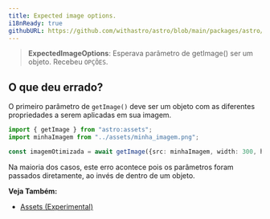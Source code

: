 ```yaml
---
title: Expected image options.
i18nReady: true
githubURL: https://github.com/withastro/astro/blob/main/packages/astro/src/core/errors/errors-data.ts
---
```


> **ExpectedImageOptions**: Esperava parâmetro de getImage() ser um objeto. Recebeu `OPÇÕES`.

## O que deu errado?

O primeiro parâmetro de `getImage()` deve ser um objeto com as diferentes propriedades a serem aplicadas em sua imagem.

```ts
import { getImage } from "astro:assets";
import minhaImagem from "../assets/minha_imagem.png";

const imagemOtimizada = await getImage({src: minhaImagem, width: 300, height: 300});
```

Na maioria dos casos, este erro acontece pois os parâmetros foram passados diretamente, ao invés de dentro de um objeto.

**Veja Também:**
-  [Assets (Experimental)](/pt-br/guides/images/)

